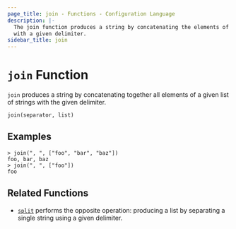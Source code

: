 ```yaml
---
page_title: join - Functions - Configuration Language
description: |-
  The join function produces a string by concatenating the elements of a list
  with a given delimiter.
sidebar_title: join
---
```


# `join` Function

`join` produces a string by concatenating together all elements of a given
list of strings with the given delimiter.

```hcl
join(separator, list)
```

## Examples

```
> join(", ", ["foo", "bar", "baz"])
foo, bar, baz
> join(", ", ["foo"])
foo
```

## Related Functions

* [`split`](/language/functions/split) performs the opposite operation: producing a list
  by separating a single string using a given delimiter.
